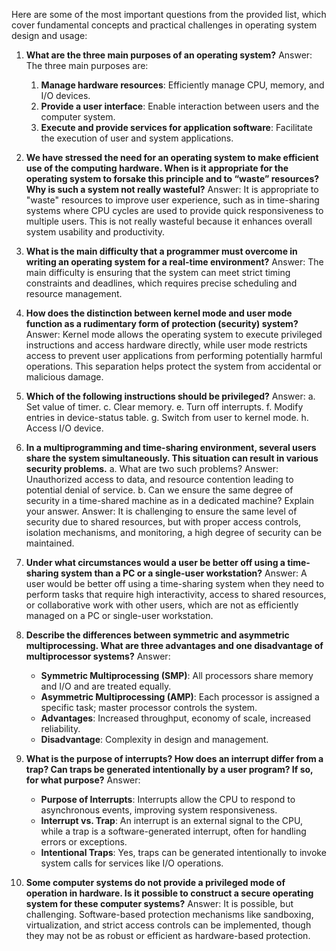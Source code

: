 Here are some of the most important questions from the provided list, which cover fundamental concepts and practical challenges in operating system design and usage:

1. **What are the three main purposes of an operating system?**
   Answer: The three main purposes are:

   1. **Manage hardware resources**: Efficiently manage CPU, memory, and I/O devices.
   2. **Provide a user interface**: Enable interaction between users and the computer system.
   3. **Execute and provide services for application software**: Facilitate the execution of user and system applications.

2. **We have stressed the need for an operating system to make efficient use of the computing hardware. When is it appropriate for the operating system to forsake this principle and to “waste” resources? Why is such a system not really wasteful?**
   Answer: It is appropriate to "waste" resources to improve user experience, such as in time-sharing systems where CPU cycles are used to provide quick responsiveness to multiple users. This is not really wasteful because it enhances overall system usability and productivity.

3. **What is the main difficulty that a programmer must overcome in writing an operating system for a real-time environment?**
   Answer: The main difficulty is ensuring that the system can meet strict timing constraints and deadlines, which requires precise scheduling and resource management.

4. **How does the distinction between kernel mode and user mode function as a rudimentary form of protection (security) system?**
   Answer: Kernel mode allows the operating system to execute privileged instructions and access hardware directly, while user mode restricts access to prevent user applications from performing potentially harmful operations. This separation helps protect the system from accidental or malicious damage.

5. **Which of the following instructions should be privileged?**
   Answer:
   a. Set value of timer.
   c. Clear memory.
   e. Turn off interrupts.
   f. Modify entries in device-status table.
   g. Switch from user to kernel mode.
   h. Access I/O device.

6. **In a multiprogramming and time-sharing environment, several users share the system simultaneously. This situation can result in various security problems.**
   a. What are two such problems?
   Answer: Unauthorized access to data, and resource contention leading to potential denial of service.
   b. Can we ensure the same degree of security in a time-shared machine as in a dedicated machine? Explain your answer.
   Answer: It is challenging to ensure the same level of security due to shared resources, but with proper access controls, isolation mechanisms, and monitoring, a high degree of security can be maintained.

7. **Under what circumstances would a user be better off using a time-sharing system than a PC or a single-user workstation?**
   Answer: A user would be better off using a time-sharing system when they need to perform tasks that require high interactivity, access to shared resources, or collaborative work with other users, which are not as efficiently managed on a PC or single-user workstation.

8. **Describe the differences between symmetric and asymmetric multiprocessing. What are three advantages and one disadvantage of multiprocessor systems?**
   Answer:

   - **Symmetric Multiprocessing (SMP)**: All processors share memory and I/O and are treated equally.
   - **Asymmetric Multiprocessing (AMP)**: Each processor is assigned a specific task; master processor controls the system.
   - **Advantages**: Increased throughput, economy of scale, increased reliability.
   - **Disadvantage**: Complexity in design and management.

9. **What is the purpose of interrupts? How does an interrupt differ from a trap? Can traps be generated intentionally by a user program? If so, for what purpose?**
   Answer:

   - **Purpose of Interrupts**: Interrupts allow the CPU to respond to asynchronous events, improving system responsiveness.
   - **Interrupt vs. Trap**: An interrupt is an external signal to the CPU, while a trap is a software-generated interrupt, often for handling errors or exceptions.
   - **Intentional Traps**: Yes, traps can be generated intentionally to invoke system calls for services like I/O operations.

10. **Some computer systems do not provide a privileged mode of operation in hardware. Is it possible to construct a secure operating system for these computer systems?**
    Answer: It is possible, but challenging. Software-based protection mechanisms like sandboxing, virtualization, and strict access controls can be implemented, though they may not be as robust or efficient as hardware-based protection.

